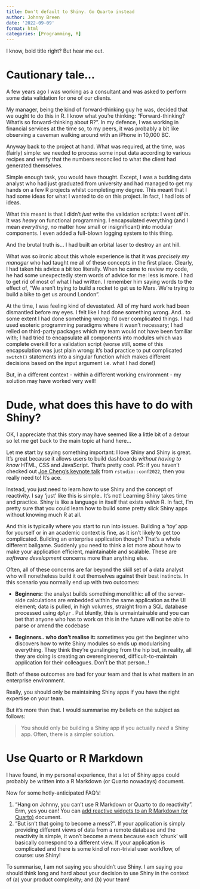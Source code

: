 ```yaml
---
title: Don't default to Shiny. Go Quarto instead
author: Johnny Breen
date: '2022-09-09'
format: html
categories: [Programming, R]
---
```


I know, bold title right? But hear me out.

# Cautionary tale...

A few years ago I was working as a consultant and was asked to perform some data validation for one of our clients.

My manager, being the kind of forward-thinking guy he was, decided that we ought to do this in R. I know what you're thinking: "Forward-thinking? What's so forward-thinking about R?". In my defence, I was working in financial services at the time so, to my peers, it was probably a bit like observing a caveman walking around with an iPhone in 10,000 BC.

Anyway back to the project at hand. What was required, at the time, was (fairly) simple: we needed to process some input data according to various recipes and verify that the numbers reconciled to what the client had generated themselves.

Simple enough task, you would have thought. Except, I was a budding data analyst who had just graduated from university and had managed to get my hands on a few R projects whilst completing my degree. This meant that I had some ideas for what I wanted to do on this project. In fact, I had lots of ideas.

What this meant is that I didn't *just* write the validation scripts: I went *all in*. It was *heavy* on functional programming. I encapsulated everything (and I mean *everything*, no matter how small or insignificant) into modular components. I even added a full-blown logging system to this thing.

And the brutal truth is... I had built an orbital laser to destroy an ant hill.

What was so ironic about this whole experience is that it was *precisely my manager* who had taught me all of these concepts in the first place. Clearly, I had taken his advice a bit too literally. When he came to review my code, he had some unexpectedly stern words of advice for me: less is more. I had to get rid of most of what I had written. I remember him saying words to the effect of, "We aren't trying to build a rocket to get us to Mars. We're trying to build a bike to get us around London".

At the time, I was feeling kind of devastated. All of my hard work had been dismantled before my eyes. I felt like I had done something wrong. And.. to some extent I had done something wrong: I'd over complicated things. I had used esoteric programming paradigms where it wasn't necessary; I had relied on third-party packages which my team would not have been familiar with; I had tried to encapsulate all components into modules which was complete overkill for a validation script (worse still, some of this encapsulation was just plain wrong: it's bad practice to put complicated `switch()` statements into a singular function which makes different decisions based on the input argument i.e. what I had done!)

But, in a different context - within a different working environment - my solution may have worked very well!

# Dude, what does this have to do with Shiny?

OK, I appreciate that this story may have seemed like a little bit of a detour so let me get back to the main topic at hand here\...

Let me start by saying something important: I love Shiny and Shiny is great. It's great because it allows users to build dashboards *without having to know* HTML, CSS and JavaScript. That's pretty cool. PS: if you haven't checked out [Joe Cheng's keynote talk](https://www.rstudio.com/conference/2022/keynotes/past-future-shiny/) from `rstudio::conf2022`, then you really need to! It's ace.

Instead, you just need to learn how to use Shiny and the concept of reactivity. I say 'just' like this is simple.. It's not! Learning Shiny takes time and practice. Shiny is like a language in itself that exists *within* R. In fact, I'm pretty sure that you could learn how to build some pretty slick Shiny apps without knowing much R at all.

And this is typically where you start to run into issues. Building a 'toy' app for yourself or in an academic context is fine, as it isn't likely to get too complicated. Building an enterprise application though? That's a whole different ballgame. Suddenly you need to think a lot more about how to make your application efficient, maintainable and scalable. These are *software development* concerns more than anything else.

Often, all of these concerns are far beyond the skill set of a data analyst who will nonetheless build it out themselves against their best instincts. In this scenario you normally end up with two outcomes:

-   **Beginners:** the analyst builds something monolithic: all of the server-side calculations are embedded within the same application as the UI element; data is pulled, in high volumes, straight from a SQL database processed using `dplyr` . Put bluntly, this is unmaintainable and you can bet that anyone who has to work on this in the future will not be able to parse or amend the codebase

-   **Beginners.. who don't realise it:** sometimes you get the beginner who discovers how to write Shiny modules so ends up modularising everything. They think they're gunslinging from the hip but, in reality, all they are doing is creating an overengineered, difficult-to-maintain application for their colleagues. Don't be that person..!

Both of these outcomes are bad for your team and that is what matters in an enterprise environment.

Really, you should only be maintaining Shiny apps if you have the right expertise on your team.

But it's more than that. I would summarise my beliefs on the subject as follows:

> You should only be building a Shiny app if you actually *need* a Shiny app. Often, there is a simpler solution.

# Use Quarto or R Markdown

I have found, in my personal experience, that a lot of Shiny apps could probably be written into a R Markdown (or Quarto nowadays) document.

Now for some hotly-anticipated FAQ's!

1.  "Hang on Johnny, you can't use R Markdown or Quarto to do reactivity". Erm, yes you can! You can [add reactive widgets to an R Markdown (or Quarto)](https://quarto.org/docs/interactive/shiny/) document.
2.  "But isn't that going to become a mess?". If your application is simply providing different views of data from a remote database and the reactivity is simple, it won't become a mess because each 'chunk' will basically correspond to a different view. If your application is complicated and there is some kind of non-trivial user workflow, of course: use Shiny!

To summarise, I am not saying you shouldn't use Shiny. I am saying you should think long and hard about your decision to use Shiny in the context of (a) your product complexity; and (b) your team!
